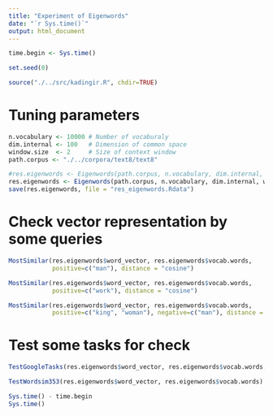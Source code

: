 ```yaml
---
title: "Experiment of Eigenwords"
date: "`r Sys.time()`"
output: html_document
---
```


```r
time.begin <- Sys.time()

set.seed(0)

source("./../src/kadingir.R", chdir=TRUE)
```

# Tuning parameters
```r
n.vocabulary <- 10000 # Number of vocaburaly
dim.internal <- 100   # Dimension of common space
window.size  <- 2     # Size of context window
path.corpus <- "./../corpora/text8/text8"
```


```r
#res.eigenwords <- Eigenwords(path.corpus, n.vocabulary, dim.internal, window.size, mode = "tscca", plot = TRUE)
res.eigenwords <- Eigenwords(path.corpus, n.vocabulary, dim.internal, window.size, mode = "oscca", plot = TRUE)
save(res.eigenwords, file = "res_eigenwords.Rdata")
```

# Check vector representation by some queries
```r
MostSimilar(res.eigenwords$word_vector, res.eigenwords$vocab.words,
            positive=c("man"), distance = "cosine")
```

```r
MostSimilar(res.eigenwords$word_vector, res.eigenwords$vocab.words,
            positive=c("work"), distance = "cosine")
```

```r
MostSimilar(res.eigenwords$word_vector, res.eigenwords$vocab.words,
            positive=c("king", "woman"), negative=c("man"), distance = "cosine")
```


# Test some tasks for check
```r
TestGoogleTasks(res.eigenwords$word_vector, res.eigenwords$vocab.words, n.cores = 12)
```

```r
TestWordsim353(res.eigenwords$word_vector, res.eigenwords$vocab.words)
```

```r
Sys.time() - time.begin
Sys.time()
```